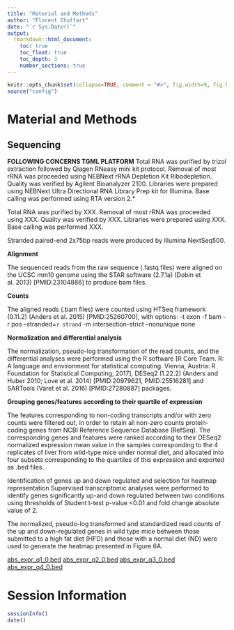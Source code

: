 ```yaml
---
title: "Material and Methods"
author: "Florent Chuffart"
date: "`r Sys.Date()`"
output:
  rmarkdown::html_document:
    toc: true
    toc_float: true
    toc_depth: 3
    number_sections: true
---
```



```r
knitr::opts_chunk$set(collapse=TRUE, comment = "#>", fig.width=9, fig.height=6, eval=TRUE, echo=FALSE, results="hide")
source("config")
```



# Material and Methods



## Sequencing

**FOLLOWING CONCERNS TGML PLATFORM** Total RNA was purified by trizol extraction followed by Qiagen RNeasy mini kit protocol. 
Removal of most rRNA was proceeded using NEBNext rRNA Depletion Kit Ribodepletion. 
Quality was verified by Agilent Bioanalyzer 2100. 
Libraries were prepared using NEBNext Ultra Directional RNA Library Prep kit for Illumina.
Base calling was performed using RTA version 2.*

Total RNA was purified by XXX.
Removal of most rRNA was proceeded using XXX.
Quality was verified by XXX. 
Libraries were prepared using XXX.
Base calling was performed XXX.

Stranded paired-end 2x75bp reads were produced by Illumina NextSeq500. 

**Alignment**

The sequenced reads from the raw sequence (.fastq files) were aligned on the UCSC mm10 genome using the STAR software (2.7.1a) (Dobin et al. 2013) [PMID:23104886] to produce bam files.

**Counts**

The aligned reads (.bam files) were counted using HTSeq framework (0.11.2) (Anders et al. 2015) [PMID:25260700], with options: -t exon -f bam -r pos --stranded=`r strand` -m intersection-strict --nonunique none


**Normalization and differential analysis**

The normalization, pseudo-log transformation of the read counts, and the differential analyses were performed using the R software [R Core Team. R: A language and environment for statistical computing. Vienna, Austria: R Foundation for Statistical Computing, 2017], DESeq2 (1.22.2) (Anders and Huber 2010; Love et al. 2014) [PMID:20979621, PMID:25516281] and SARTools (Varet et al. 2016) [PMID:27280887] packages.

**Grouping genes/features according to their quartile of expression**

The features corresponding to non-coding transcripts and/or with zero counts were filtered out, in order to retain all non-zero counts protein-coding genes from NCBI Reference Sequence Database (RefSeq). The corresponding genes and features were ranked according to their DESeq2 normalized expression mean value in the samples corresponding to the 4 replicates of liver from wild-type mice under normal diet, and allocated into four subsets corresponding to the quartiles of this expression and exported as .bed files.

Identification of genes up and down regulated and selection for heatmap representation
Supervised transcriptomic analyses were performed to identify genes significantly up-and down regulated between two conditions using thresholds of Student t-test p-value <0.01 and fold change absolute value of 2.

The normalized, pseudo-log transformed and standardized read counts of the up and down-regulated genes in wild type mice between those submitted to a high fat diet (HFD) and those with a normal diet (ND) were used to generate the heatmap presented in Figure 6A.

[abs_expr_q1_0.bed](./abs_expr_q1_0.bed) 
[abs_expr_q2_0.bed](./abs_expr_q2_0.bed)
[abs_expr_q3_0.bed](./abs_expr_q3_0.bed)
[abs_expr_q4_0.bed](./abs_expr_q4_0.bed)






# Session Information

```r
sessionInfo()
date()
```



























